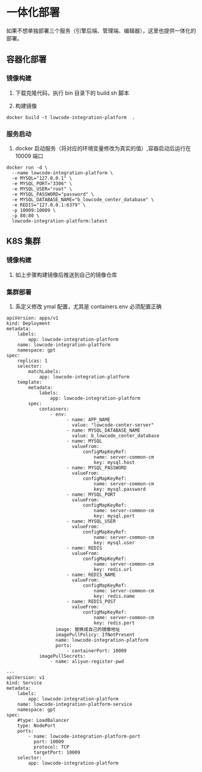 

# 一体化部署

如果不想单独部署三个服务（引擎后端、管理端、编辑器），这里也提供一体化的部署。

## 容器化部署

### 镜像构建

1. 下载克隆代码，执行 bin 目录下的 build.sh 脚本

2. 构建镜像

```
docker build -t lowcode-integration-platform  .
```

### 服务启动

1. docker 启动服务（将对应的环境变量修改为真实的值）,容器启动后运行在 10009 端口

```
docker run -d \
  --name lowcode-integration-platform \
  -e MYSQL="127.0.0.1" \
  -e MYSQL_PORT="3306" \
  -e MYSQL_USER="root" \
  -e MYSQL_PASSWORD="password" \
  -e MYSQL_DATABASE_NAME="b_lowcode_center_database" \
  -e REDIS="127.0.0.1:6379" \
  -p 10009:10009 \
  -p 80:80 \
  lowcode-integration-platform:latest

```

## K8S 集群

### 镜像构建

1. 如上步骤构建镜像后推送到自己的镜像仓库

### 集群部署

1. 系定义修改 ymal 配置，尤其是 containers.env 必须配置正确

```ymal
apiVersion: apps/v1
kind: Deployment
metadata:
    labels:
        app: lowcode-integration-platform
    name: lowcode-integration-platform
    namespace: gpt
spec:
    replicas: 1
    selector:
        matchLabels:
            app: lowcode-integration-platform
    template:
        metadata:
            labels:
                app: lowcode-integration-platform
        spec:
            containers:
                - env:
                      - name: APP_NAME
                        value: "lowcode-center-server"
                      - name: MYSQL_DATABASE_NAME
                        value: b_lowcode_center_database
                      - name: MYSQL
                        valueFrom:
                            configMapKeyRef:
                                name: server-common-cm
                                key: mysql.host
                      - name: MYSQL_PASSWORD
                        valueFrom:
                            configMapKeyRef:
                                name: server-common-cm
                                key: mysql.password
                      - name: MYSQL_PORT
                        valueFrom:
                            configMapKeyRef:
                                name: server-common-cm
                                key: mysql.port
                      - name: MYSQL_USER
                        valueFrom:
                            configMapKeyRef:
                                name: server-common-cm
                                key: mysql.user
                      - name: REDIS
                        valueFrom:
                            configMapKeyRef:
                                name: server-common-cm
                                key: redis.url
                      - name: REDIS_NAME
                        valueFrom:
                            configMapKeyRef:
                                name: server-common-cm
                                key: redis.name
                      - name: REDIS_POST
                        valueFrom:
                            configMapKeyRef:
                                name: server-common-cm
                                key: redis.port
                  image: 替换成自己的镜像地址
                  imagePullPolicy: IfNotPresent
                  name: lowcode-integration-platform
                  ports:
                      - containerPort: 10009
            imagePullSecrets:
                - name: aliyun-register-pwd

---
apiVersion: v1
kind: Service
metadata:
    labels:
        app: lowcode-integration-platform
    name: lowcode-integration-platform-service
    namespace: gpt
spec:
    #type: LoadBalancer
    type: NodePort
    ports:
        - name: lowcode-integration-platform-port
          port: 10009
          protocol: TCP
          targetPort: 10009
    selector:
        app: lowcode-integration-platform

```




